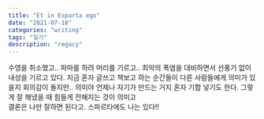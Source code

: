 ```yaml
---
title: "Et in Esparta ego"
date: "2021-07-18"
categories: "writing"
tags: "일기"
description: "regacy"
---
```


수영을 취소했고.. 파마를 하려 머리를 기르고.. 최악의 폭염을 대비하면서 선풍기 없이 내성을 기르고 있다. 지금 혼자 글쓰고 책보고 하는 순간들이 다른 사람들에게 의미가 있을지 회의감이 돌지만.. 의미야 언제나 자기가 만드는 거지 혼자 기합 넣기도 한다. 그렇게 잘 해냈을 때 힘들게 전해지는 것이 의미고  
결론은 나만 잘하면 된다고. 스파르타에도 나는 있다!!